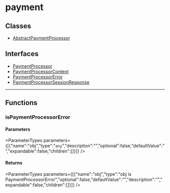
# payment

## Classes

- [AbstractPaymentProcessor](../payment/classes/payment.AbstractPaymentProcessor.mdx)

## Interfaces

- [PaymentProcessor](../payment/interfaces/payment.PaymentProcessor.mdx)
- [PaymentProcessorContext](../payment/interfaces/payment.PaymentProcessorContext.mdx)
- [PaymentProcessorError](../payment/interfaces/payment.PaymentProcessorError.mdx)
- [PaymentProcessorSessionResponse](../payment/interfaces/payment.PaymentProcessorSessionResponse.mdx)

___

## Functions

### isPaymentProcessorError

#### Parameters

<ParameterTypes parameters={[{"name":"obj","type":"`any`","description":"","optional":false,"defaultValue":"","expandable":false,"children":[]}]} />

#### Returns

<ParameterTypes parameters={[{"name":"obj","type":"obj is PaymentProcessorError","optional":false,"defaultValue":"","description":"","expandable":false,"children":[]}]} />
